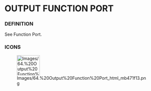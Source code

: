             
= OUTPUT FUNCTION PORT =
 
=== DEFINITION ===
 
See Function Port.

 
=== ICONS ===
 
[[Image:Images/64.%20Output%20Function%20Port_html_mb471f13.png|75x66px]]

 
<br>
<br>

 
<br>

   